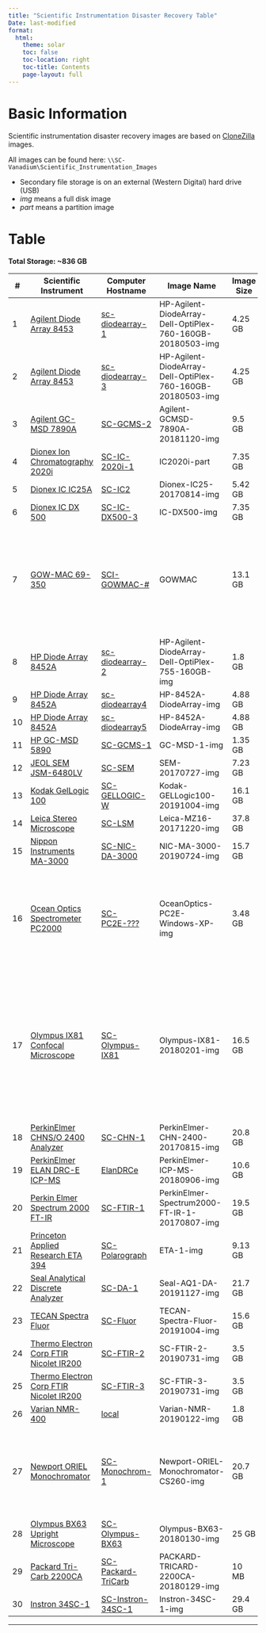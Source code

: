 ```yaml
---
title: "Scientific Instrumentation Disaster Recovery Table"
Date: last-modified
format:
  html:
    theme: solar
    toc: false
    toc-location: right
    toc-title: Contents
    page-layout: full
---
```


# Basic Information

Scientific instrumentation disaster recovery images are based on [CloneZilla](http://clonezilla.org/) images.

All images can be found here: `\\SC-Vanadium\Scientific_Instrumentation_Images`

- Secondary file storage is on an external (Western Digital) hard drive (USB)
- *img* means a full disk image
- *part* means a partition image

# Table

**Total Storage: ~836 GB**

| #  | Scientific Instrument                     | Computer Hostname         | Image Name                                      | Image Size | Image Date  | Notes                                                                 |
|----|-------------------------------------------|---------------------------|-------------------------------------------------|------------|-------------|----------------------------------------------------------------------|
| 1  | [Agilent Diode Array 8453](Diode Array 1) | [sc-diodearray-1](Diode Array 1 Information Table) | HP-Agilent-DiodeArray-Dell-OptiPlex-760-160GB-20180503-img | 4.25 GB    | 2018-05-07  |                                                                      |
| 2  | [Agilent Diode Array 8453](Diode Array 3) | [sc-diodearray-3](Diode Array 3 Information Table) | HP-Agilent-DiodeArray-Dell-OptiPlex-760-160GB-20180503-img | 4.25 GB    | 2018-05-07  |                                                                      |
| 3  | [Agilent GC-MSD 7890A](GC-MSD-2)          | [SC-GCMS-2](GC-MSD-2 Information Table) | Agilent-GCMSD-7890A-20181120-img                | 9.5 GB     | 2018-11-21  |                                                                      |
| 4  | [Dionex Ion Chromatography 2020i](IC-2020i-1) | [SC-IC-2020i-1](IC-2020i-1 Information Table) | IC2020i-part                                    | 7.35 GB    | 2013-08-13  |                                                                      |
| 5  | [Dionex IC IC25A](IC-IC25A-2)             | [SC-IC2](IC-IC25A-2 Information Table) | Dionex-IC25-20170814-img                        | 5.42 GB    | 2017-08-14  |                                                                      |
| 6  | [Dionex IC DX 500](IC-DX500-3)            | [SC-IC-DX500-3](IC-DX500-3 Information Table) | IC-DX500-img                                    | 7.35 GB    | 2013-07-02  |                                                                      |
| 7  | [GOW-MAC 69-350](GowMac's)                | [SCI-GOWMAC-#](GowMac's) | GOWMAC                                          | 13.1 GB    | 2018-07-26  | Generic Windows 10 (1803) image; uses Vernier LoggerPro for interfacing with instrument. |
| 8  | [HP Diode Array 8452A](Diode Array 2)     | [sc-diodearray-2](Diode Array 2 Information Table) | HP-Agilent-DiodeArray-Dell-OptiPlex-755-160GB-img | 1.8 GB     | 2018-05-04  |                                                                      |
| 9  | [HP Diode Array 8452A](Diode Array 4)     | [sc-diodearray4](Diode Array 4 Information Table) | HP-8452A-DiodeArray-img                         | 4.88 GB    | 2016-06-22  |                                                                      |
| 10 | [HP Diode Array 8452A](Diode Array 5)     | [sc-diodearray5](Diode Array 5 Information Table) | HP-8452A-DiodeArray-img                         | 4.88 GB    | 2016-06-22  |                                                                      |
| 11 | [HP GC-MSD 5890](GC-MSD-1)                | [SC-GCMS-1](GC-MSD-1 Information Table) | GC-MSD-1-img                                    | 1.35 GB    | 2013-07-18  |                                                                      |
| 12 | [JEOL SEM JSM-6480LV](SEM-1)              | [SC-SEM](SEM-1 Information Table) | SEM-20170727-img                                | 7.23 GB    | 2017-07-27  |                                                                      |
| 13 | [Kodak GelLogic 100](GelLogic-1)          | [SC-GELLOGIC-W](GelLogic-1 Information Table) | Kodak-GELLogic100-20191004-img                  | 16.1 GB    | 2019-10-04  |                                                                      |
| 14 | [Leica Stereo Microscope](Leica Stereo Microscope) | [SC-LSM](Leica Stereo Microscope Information Table) | Leica-MZ16-20171220-img                        | 37.8 GB    | 2017-12-21  |                                                                      |
| 15 | [Nippon Instruments MA-3000](Nippon MA-3000 Mercury Analyzer) | [SC-NIC-DA-3000](Nippon MA-3000 Mercury Analyzer Information Table) | NIC-MA-3000-20190724-img                        | 15.7 GB    | 2019-07-24  |                                                                      |
| 16 | [Ocean Optics Spectrometer PC2000](Ocean Optics) | [SC-PC2E-???](Ocean Optics) | OceanOptics-PC2E-Windows-XP-img                 | 3.48 GB    | 2013-07-31  | Single image for all computers; after a restore, simply change computer hostname. |
| 17 | [Olympus IX81 Confocal Microscope](Olympus IX81 Microscope) | [SC-Olympus-IX81](Olympus IX81 Microscope Information Table) | Olympus-IX81-20180201-img                       | 16.5 GB    | 2018-02-01  | Image taken after tech's updated the software. Image contains correct license file. Image contains default layout for CellSense. |
| 18 | [PerkinElmer CHNS/O 2400 Analyzer](PerkinElmer CHNS/O 2400 Analyzer) | [SC-CHN-1](PerkinElmer CHNS/O 2400 Analyzer Information Table) | PerkinElmer-CHN-2400-20170815-img               | 20.8 GB    | 2017-08-15  |                                                                      |
| 19 | [PerkinElmer ELAN DRC-E ICP-MS](PerkinElmer ELAN DRC-E ICP-MS) | [ElanDRCe](PerkinElmer ELAN DRC-E ICP-MS Information Table) | PerkinElmer-ICP-MS-20180906-img                 | 10.6 GB    | 2018-09-06  |                                                                      |
| 20 | [Perkin Elmer Spectrum 2000 FT-IR](PerkinElmer Sprecturm2000 FT-IR (FT-IR-1)) | [SC-FTIR-1](PerkinElmer Sprecturm2000 FT-IR (FT-IR-1) Information Table) | PerkinElmer-Spectrum2000-FT-IR-1-20170807-img   | 19.5 GB    | 2017-08-07  |                                                                      |
| 21 | [Princeton Applied Research ETA 394](Polarograph-1) | [SC-Polarograph](Polarograph-1 Information Table) | ETA-1-img                                       | 9.13 GB    | 2013-08-16  |                                                                      |
| 22 | [Seal Analytical Discrete Analyzer](Seal AQ1 Discrete Analyzer) | [SC-DA-1](Seal AQ1 Automated Discrete Analyzer Information Table) | Seal-AQ1-DA-20191127-img                        | 21.7 GB    | 2019-11-27  |                                                                      |
| 23 | [TECAN Spectra Fluor](SpectraFluor-1)     | [SC-Fluor](Spectrofluor-1 Information Table) | TECAN-Spectra-Fluor-20191004-img                | 15.6 GB    | 2019-10-04  |                                                                      |
| 24 | [Thermo Electron Corp FTIR Nicolet IR200](FTIR-2) | [SC-FTIR-2](FTIR-2 Information Table) | SC-FTIR-2-20190731-img                          | 3.5 GB     | 2019-07-31  |                                                                      |
| 25 | [Thermo Electron Corp FTIR Nicolet IR200](FTIR-3) | [SC-FTIR-3](FTIR-3 Information Table) | SC-FTIR-3-20190731-img                          | 3.5 GB     | 2019-07-31  |                                                                      |
| 26 | [Varian NMR-400](NMR)                     | [local](NMR Information Table) | Varian-NMR-20190122-img                         | 1.8 GB     | 2019-01-22  |                                                                      |
| 27 | [Newport ORIEL Monochromator](Newport ORIEL Monochromator) | [SC-Monochrom-1](Newport ORIEL Monochromator Information Table) | Newport-ORIEL-Monochromator-CS260-img           | 20.7 GB    | 2017-07-11  | Image not really needed; application is easy to install. Use Windows 10 base image. |
| 28 | [Olympus BX63 Upright Microscope](Olympus BX63 Upright Microscope) | [SC-Olympus-BX63](Olympus BX63 Upright Microscope Information Table) | Olympus-BX63-20180130-img                       | 25 GB      | 2018-01-30  |                                                                      |
| 29 | [Packard Tri-Carb 2200CA](Packard Tri-Carb 2200CA) | [SC-Packard-TriCarb](Packard Tri-Carb 2200CA Information Table) | PACKARD-TRICARD-2200CA-20180129-img             | 10 MB      | 2018-01-29  | There's a -part image also available.                                |
| 30 | [Instron 34SC-1](/Instrumentation/Instron-34SC-1.qmd) | [SC-Instron-34SC-1](/Instrumentation/SI-Table-Instron-34SC-1.qmd) | Instron-34SC-1-img  | 29.4 GB     | 2025-03-17  |                                                                      |
---

